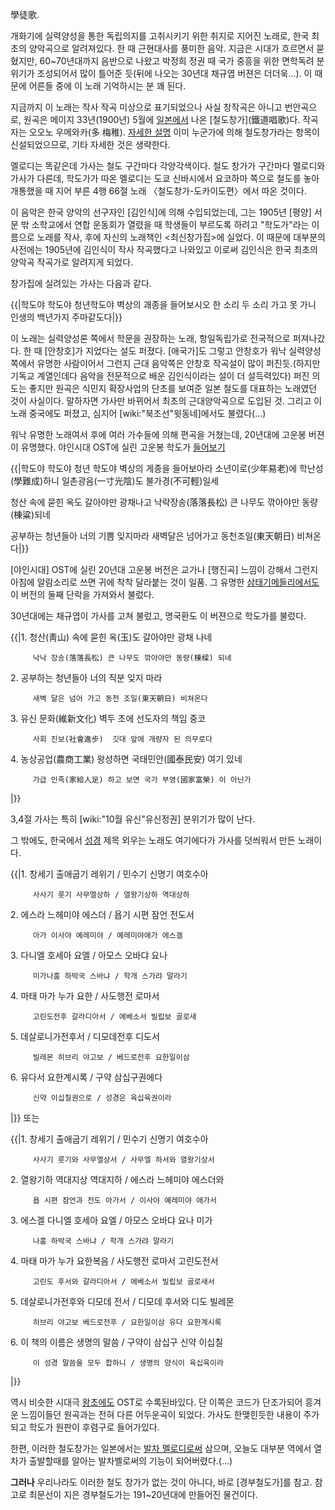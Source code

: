 學徒歌.

개화기에 실력양성을 통한 독립의지를 고취시키기 위한 취지로 지어진 노래로, 한국 최초의 양악곡으로 알려져있다. 한 때 근현대사를 풍미한 음악. 지금은 시대가 흐르면서 묻혔지만, 60~70년대까지 음반으로 나왔고 박정희 정권 때 국가 중흥을 위한 면학독려 분위기가 조성되어서 많이 틀어준 듯(뒤에 나오는 30년대 채규엽 버젼은 더더욱...). 이 때문에 어른들 중에 이 노래 기억하시는 분 꽤 된다.

지금까지 이 노래는 작사 작곡 미상으로 표기되었으나 사실 창작곡은 아니고 번안곡으로, 원곡은 메이지 33년(1900년) 5월에 [[일본]]에서 나온 [철도창가](鐵道唱歌)다. 작곡자는 오오노 우메와카(多 梅稚). [http://210.95.200.119/100_ncktpa/400_Book/300001/071.html 자세한 설명] 이미 누군가에 의해 철도창가라는 항목이 신설되었으므로, 기타 자세한 것은 생략한다.


멜로디는 똑같은데 가사는 철도 구간마다 각양각색이다. 
철도 창가가 구간마다 멜로디와 가사가 다른데, 학도가가 따온 멜로디는 도쿄 신바시에서 요코하마 쪽으로 철도를 놓아 개통했을 때 지어 부른 4행 66절 노래 〈철도창가-도카이도편〉에서 따온 것이다.
 
이 음악은 한국 양악의 선구자인 [김인식]에 의해 수입되었는데, 그는 1905년 [평양] 서문 밖 소학교에서 연합 운동회가 열렸을 때 학생들이 부르도록 하려고 "학도가"라는 이름으로 노래를 작사, 후에 자신의 노래책인 <최신창가집>에 실었다. 이 때문에 대부분의 사전에는 1905년에 김인식이 작사 작곡했다고 나와있고 이로써 김인식은 한국 최초의 양악곡 작곡가로 알려지게 되었다. 

창가집에 실려있는 가사는 다음과 같다.

{{|학도야 학도야 청년학도야
벽상의 괘종을 들어보시오
한 소리 두 소리 가고 못 가니
인생의 백년가지 주마같도다|}}

이 노래는 실력양성론 쪽에서 학문을 권장하는 노래, 항일독립가로 전국적으로 퍼져나갔다. 한 때 [안창호]가 지었다는 설도 퍼졌다. [애국가]도 그렇고 안창호가 워낙 실력양성 쪽에서 유명한 사람이어서 그런지 근대 음악쪽은 안창호 작곡설이 많이 퍼진듯.(하지만 기독교 계열인데다 음악을 전문적으로 배운 김인식이라는 설이 더 설득력있다) 퍼진 의도는 좋지만 원곡은 식민지 확장사업의 단초를 보여준 일본 철도를 대표하는 노래였던 것이 사실이다. 말하자면 가사만 바뀌어서 최초의 근대양악곡으로 도입된 것. 그리고 이 노래 중국에도 퍼졌고, 심지어 [wiki:"북조선"윗동네]에서도 불렸다(...)

워낙 유명한 노래여서 후에 여러 가수들에 의해 편곡을 거쳤는데, 20년대에 고운봉 버젼이 유명했다.
야인시대 OST에 실린 고운봉 학도가 [http://blog.daum.net/bigmouth-since1974/14876134 들어보기]

{{|학도야 학도야 청년 학도야 벽상의 게종을 들어보아라
소년이로(少年易老)에 학난성(學難成)하니
일촌광음(一寸光陰)도 불가경(不可輕)일세

청산 속에 묻힌 옥도 갈아야만 광채나고
낙락장송(落落長松) 큰 나무도
깎아야만 동량(棟粱)되네

공부하는 청년들아 너의 기쁨 잊지마라
새벽달은 넘어가고 동천조일(東天朝日) 비쳐온다|}}

[야인시대] OST에 실린 20년대 고운봉 버전은 교가나 [행진곡] 느낌이 강해서 그런지 아침에 알람소리로 쓰면 귀에 착착 달라붙는 것이 일품. 그 유명한 [[삼태기메들리]]에서도 이 버전의 둘째 단락을 가져와서 불렀다. 

30년대에는 채규엽이 가사를 고쳐 불렀고, 명국환도 이 버젼으로 학도가를 불렀다.

{{|1. 청산(靑山) 속에 묻힌 옥(玉)도 갈아야만 광채 나네 
      낙낙 장송(落落長松) 큰 나무도 깎아야만 동량(棟樑) 되네 
2. 공부하는 청년들아 너의 직분 잊지 마라 
      새벽 달은 넘어 가고 동천 조일(東天朝日) 비쳐온다 
3. 유신 문화(維新文化) 벽두 초에 선도자의 책임 중코 
      사회 진보(社會進步)  깃대 앞에 개량자 된 의무로다 
4. 농상공업(農商工業) 왕성하면 국태민안(國泰民安) 여기 있네 
      가급 인족(家給人足) 하고 보면 국가 부영(國家富榮) 이 아닌가
|}}

3,4절 가사는 특히 [wiki:"10월 유신"유신정권] 분위기가 많이 난다.


그 밖에도, 한국에서 [[성경]] 제목 외우는 노래도 여기에다가 가사를 덧씌워서 만든 노래이다.

{{|1. 창세기 출애굽기 레위기 / 민수기 신명기 여호수아
      사사기 룻기 사무엘상하 / 열왕기상하 역대상하
2. 에스라 느헤미야 에스더 / 욥기 시편 잠언 전도서
      아가 이사야 예레미야 / 예레미야애가 에스겔
3. 다니엘 호세아 요엘 / 아모스 오바댜 요나
      미가나훔 하박국 스바냐 / 학개 스가랴 말라기
4. 마태 마가 누가 요한 / 사도행전 로마서
      고린도전후 갈라디아서 / 에베소서 빌립보 골로새
5. 데살로니가전후서 / 디모데전후 디도서
      빌레몬 히브리 야고보 / 베드로전후 요한일이삼
6. 유다서 요한계시록 / 구약 삼십구권에다
      신약 이십칠권으로 / 성경은 육십육권이라
|}}
또는

{{|1. 창세기 출애굽기 레위기 / 민수기 신명기 여호수아
      사사기 룻기와 사무엘상서 / 사무엘 하서와 열왕기상서
2. 열왕기하 역대지상 역대지하 / 에스라 느헤미야 에스더와
      욥 시편 잠언과 전도 아가서 / 이사야 예레미야 애가서
3. 에스겔 다니엘 호세아 요엘 / 아모스 오바댜 요나 미가
      나훔 하박국 스바냐 / 학개 스가랴 말라기
4. 마태 마가 누가 요한복음 / 사도행전 로마서 고린도전서
      고린도 후서와 갈라디아서 / 에베소서 빌립보 골로새서
5. 데살로니가전후와 디모데 전서 / 디모데 후서와 디도 빌레몬
      히브리 야고보 베드로전후 / 요한일이삼 유다 요한계시록
6. 이 책의 이름은 생명의 말씀 / 구약이 삼십구 신약 이십칠
      이 성경 말씀을 모두 합하니 / 생명의 양식이 육십육이라
|}}

역시 비슷한 시대극 [[왕초]]에도 OST로 수록된바있다. 단 이쪽은 코드가 단조가되어 흥겨운 느낌이들던 원곡과는 전혀 다른 어두운곡이 되었다. 가사도 한맺힌듯한 내용이 주가되고 학도가 원판이 후렴구로 들어가있다.
 
한편, 이러한 철도창가는 일본에서는 [[발차 멜로디]]로써 삼으며, 오늘도 대부분 역에서 열차가 출발할때를 알아는 발차벨로써의 기능이 되어버렸다.(...)

'''그러나'''
우리나라도 이러한 철도 창가가 없는 것이 아니다, 바로 [경부철도가]를 참고. 
참고로 최문선이 지은 경부철도가는 191~20년대에 만들어진 물건이다.

